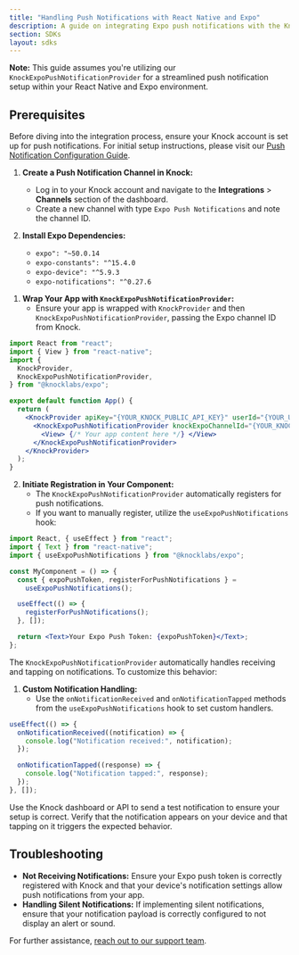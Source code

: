 ```yaml
---
title: "Handling Push Notifications with React Native and Expo"
description: A guide on integrating Expo push notifications with the Knock SDK in your React Native application.
section: SDKs
layout: sdks
---
```


**Note:** This guide assumes you're utilizing our `KnockExpoPushNotificationProvider` for a streamlined push notification setup within your React Native and Expo environment.

## Prerequisites

Before diving into the integration process, ensure your Knock account is set up for push notifications. For initial setup instructions, please visit our [Push Notification Configuration Guide](/integrations/push/overview).

<Steps titleSize="h2">

<Step title="Setting Up Push Notifications with Expo">

1. **Create a Push Notification Channel in Knock:**

   - Log in to your Knock account and navigate to the **Integrations** > **Channels** section of the dashboard.
   - Create a new channel with type `Expo Push Notifications` and note the channel ID.

2. **Install Expo Dependencies:**
   - `expo": "~50.0.14`
   - `expo-constants": "^15.4.0`
   - `expo-device": "^5.9.3`
   - `expo-notifications": "^0.27.6`

</Step>

<Step title="Registering for Push Notifications">

1. **Wrap Your App with `KnockExpoPushNotificationProvider`:**
   - Ensure your app is wrapped with `KnockProvider` and then `KnockExpoPushNotificationProvider`, passing the Expo channel ID from Knock.

```jsx
import React from "react";
import { View } from "react-native";
import {
  KnockProvider,
  KnockExpoPushNotificationProvider,
} from "@knocklabs/expo";

export default function App() {
  return (
    <KnockProvider apiKey="{YOUR_KNOCK_PUBLIC_API_KEY}" userId="{YOUR_USER_ID}">
      <KnockExpoPushNotificationProvider knockExpoChannelId="{YOUR_KNOCK_EXPO_CHANNEL_ID}">
        <View> {/* Your app content here */} </View>
      </KnockExpoPushNotificationProvider>
    </KnockProvider>
  );
}
```

2. **Initiate Registration in Your Component:**
   - The `KnockExpoPushNotificationProvider` automatically registers for push notifications.
   - If you want to manually register, utilize the `useExpoPushNotifications` hook:

```jsx
import React, { useEffect } from "react";
import { Text } from "react-native";
import { useExpoPushNotifications } from "@knocklabs/expo";

const MyComponent = () => {
  const { expoPushToken, registerForPushNotifications } =
    useExpoPushNotifications();

  useEffect(() => {
    registerForPushNotifications();
  }, []);

  return <Text>Your Expo Push Token: {expoPushToken}</Text>;
};
```

</Step>

<Step title="Handling Incoming Push Notifications">

The `KnockExpoPushNotificationProvider` automatically handles receiving and tapping on notifications. To customize this behavior:

1. **Custom Notification Handling:**
   - Use the `onNotificationReceived` and `onNotificationTapped` methods from the `useExpoPushNotifications` hook to set custom handlers.

```jsx
useEffect(() => {
  onNotificationReceived((notification) => {
    console.log("Notification received:", notification);
  });

  onNotificationTapped((response) => {
    console.log("Notification tapped:", response);
  });
}, []);
```

</Step>

<Step title="Sending Test Notifications">

Use the Knock dashboard or API to send a test notification to ensure your setup is correct. Verify that the notification appears on your device and that tapping on it triggers the expected behavior.

</Step>

</Steps>

## Troubleshooting

- **Not Receiving Notifications:** Ensure your Expo push token is correctly registered with Knock and that your device's notification settings allow push notifications from your app.
- **Handling Silent Notifications:** If implementing silent notifications, ensure that your notification payload is correctly configured to not display an alert or sound.

For further assistance, [reach out to our support team](mailto:support@knock.app).
